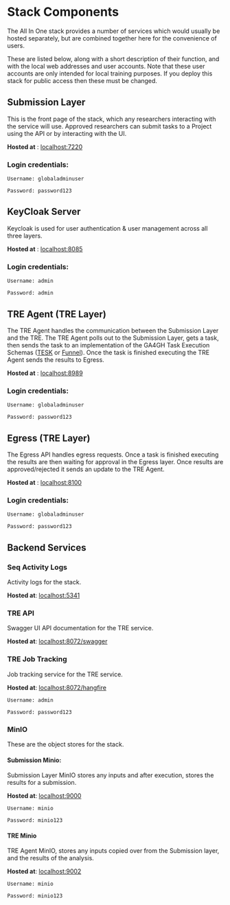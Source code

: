 
# Stack Components

The All In One stack provides a number of services which would
usually be hosted separately, but are combined together here
for the convenience of users.

These are listed below, along with a short description of their function,
and with the local web addresses and user accounts.
Note that these user accounts are only intended for local training purposes.
If you deploy this stack for public access then these must be changed.


## Submission Layer

This is the front page of the stack, which any researchers interacting
with the service will use. Approved researchers can submit tasks to a Project using the API or by interacting with the UI.

**Hosted at** : [localhost:7220](http://localhost:7220)
### Login credentials:

```
Username: globaladminuser

Password: password123
```

## KeyCloak Server

Keycloak is used for user authentication & user management across all three layers.

**Hosted at** : [localhost:8085](http://localhost:8085)
### Login credentials:

```
Username: admin

Password: admin
```

## TRE Agent (TRE Layer)

The TRE Agent handles the communication between the Submission Layer and the TRE.
The TRE Agent polls out to the Submission Layer, gets a task, then sends the task to an implementation of the GA4GH Task Execution Schemas ([TESK](https://github.com/elixir-cloud-aai/TESK) or [Funnel](https://github.com/ohsu-comp-bio/funnel)). 
Once the task is finished executing the TRE Agent sends the results to Egress.

**Hosted at** : [localhost:8989](http://localhost:8989)
### Login credentials:

```
Username: globaladminuser

Password: password123
```

## Egress (TRE Layer)

The Egress API handles egress requests. Once a task is finished executing the results are then waiting for approval in the Egress layer.
Once results are approved/rejected it sends an update to the TRE Agent.

**Hosted at** : [localhost:8100](http://localhost:8100)
### Login credentials:

```
Username: globaladminuser

Password: password123
```

## Backend Services

### Seq Activity Logs

Activity logs for the stack.

**Hosted at**: [localhost:5341](http://localhost:5341)

### TRE API

Swagger UI API documentation for the TRE service.

**Hosted at**: [localhost:8072/swagger](http://localhost:8072/swagger)


### TRE Job Tracking

Job tracking service for the TRE service.

**Hosted at**: [localhost:8072/hangfire](http://localhost:8072/hangfire)
```
Username: admin

Password: password123
```

### MinIO

These are the object stores for the stack.

#### Submission Minio:
Submission Layer MinIO stores any inputs and after execution, stores the results for a submission.

**Hosted at**: [localhost:9000](http://localhost:9000)

```
Username: minio

Password: minio123
```
#### TRE Minio
TRE Agent MinIO, stores any inputs copied over from the Submission layer, and the results of the analysis.

**Hosted at**: [localhost:9002](http://localhost:9002)

```
Username: minio

Password: minio123
```



